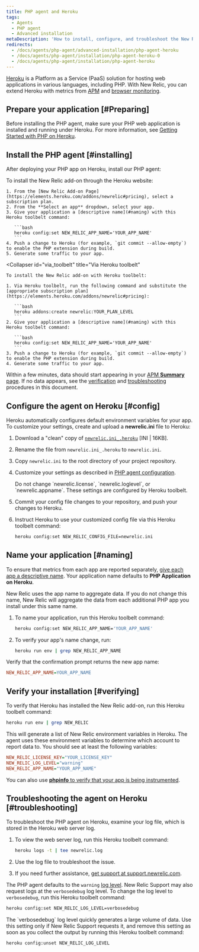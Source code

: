 ```yaml
---
title: PHP agent and Heroku
tags:
  - Agents
  - PHP agent
  - Advanced installation
metaDescription: 'How to install, configure, and troubleshoot the New Relic PHP agent on Heroku.'
redirects:
  - /docs/agents/php-agent/advanced-installation/php-agent-heroku
  - /docs/agents/php-agent/installation/php-agent-heroku-0
  - /docs/agents/php-agent/installation/php-agent-heroku
---
```


[Heroku](//www.heroku.com/) is a Platform as a Service (PaaS) solution for hosting web applications in various languages, including PHP. With New Relic, you can extend Heroku with metrics from [APM](/docs/apm/new-relic-apm/getting-started/welcome-new-relic-apm) and [browser monitoring](/docs/browser/new-relic-browser/getting-started/new-relic-browser).

## Prepare your application [#Preparing]

Before installing the PHP agent, make sure your PHP web application is installed and running under Heroku. For more information, see [Getting Started with PHP on Heroku](//devcenter.heroku.com/articles/getting-started-with-php).

## Install the PHP agent [#installing]

After deploying your PHP app on Heroku, install our PHP agent:

<CollapserGroup>
  <Collapser
    id="via_heroku"
    title="Via the Heroku website"
  >
    To install the New Relic add-on through the Heroku website:

    1. From the [New Relic Add-on Page](https://elements.heroku.com/addons/newrelic#pricing), select a subscription plan.
    2. From the **Select an app** dropdown, select your app.
    3. Give your application a [descriptive name](#naming) with this Heroku toolbelt command:

       ```bash
       heroku config:set NEW_RELIC_APP_NAME='YOUR_APP_NAME'
       ```
    4. Push a change to Heroku (for example, `git commit --allow-empty`) to enable the PHP extension during build.
    5. Generate some traffic to your app.
  </Collapser>

  <Collapser
    id="via_toolbelt"
    title="Via Heroku toolbelt"
  >
    To install the New Relic add-on with Heroku toolbelt:

    1. Via Heroku toolbelt, run the following command and substitute the [appropriate subscription plan](https://elements.heroku.com/addons/newrelic#pricing):

       ```bash
       heroku addons:create newrelic:YOUR_PLAN_LEVEL
       ```
    2. Give your application a [descriptive name](#naming) with this Heroku toolbelt command:

       ```bash
       heroku config:set NEW_RELIC_APP_NAME='YOUR_APP_NAME'
       ```
    3. Push a change to Heroku (for example, `git commit --allow-empty`) to enable the PHP extension during build.
    4. Generate some traffic to your app.
  </Collapser>
</CollapserGroup>

Within a few minutes, data should start appearing in your [APM **Summary** page](/docs/apm/applications-menu/monitoring/apm-overview-page). If no data appears, see the [verification](#verifying) and [troubleshooting](#troubleshooting) procedures in this document.

## Configure the agent on Heroku [#config]

Heroku automatically configures default environment variables for your app. To customize your settings, create and upload a **newrelic.ini** file to Heroku:

1. Download a "clean" copy of [`newrelic.ini_.heroku`](./files/newrelic.ini_.heroku) [INI | 16KB].
2. Rename the file from `newrelic.ini_.heroku` to `newrelic.ini`.
3. Copy `newrelic.ini` to the root directory of your project repository.
4. Customize your settings as described in [PHP agent configuration](/docs/agents/php-agent/configuration/php-agent-configuration).

   <Callout variant="caution">
     Do not change `newrelic.license`, `newrelic.loglevel`, or `newrelic.appname`. These settings are configured by Heroku toolbelt.
   </Callout>
5. Commit your config file changes to your repository, and push your changes to Heroku.
6. Instruct Heroku to use your customized config file via this Heroku toolbelt command:

   ```bash
   heroku config:set NEW_RELIC_CONFIG_FILE=newrelic.ini
   ```

## Name your application [#naming]

To ensure that metrics from each app are reported separately, [give each app a descriptive name](/docs/apm/new-relic-apm/installation-configuration/naming-your-application#app-name). Your application name defaults to **PHP Application on Heroku**.

New Relic uses the app name to aggregate data. If you do not change this name, New Relic will aggregate the data from each additional PHP app you install under this same name.

1. To name your application, run this Heroku toolbelt command:

   ```bash
   heroku config:set NEW_RELIC_APP_NAME='YOUR_APP_NAME'
   ```
2. To verify your app's name change, run:

   ```bash
   heroku run env | grep NEW_RELIC_APP_NAME
   ```

Verify that the confirmation prompt returns the new app name:

```ini
NEW_RELIC_APP_NAME=YOUR_APP_NAME
```

## Verify your installation [#verifying]

To verify that Heroku has installed the New Relic add-on, run this Heroku toolbelt command:

```bash
heroku run env | grep NEW_RELIC
```

This will generate a list of New Relic environment variables in Heroku. The agent uses these environment variables to determine which account to report data to. You should see at least the following variables:

```ini
NEW_RELIC_LICENSE_KEY="YOUR_LICENSE_KEY"
NEW_RELIC_LOG_LEVEL="warning"
NEW_RELIC_APP_NAME="YOUR_APP_NAME"
```

You can also use [**phpinfo** to verify that your app is being instrumented](/docs/agents/php-agent/troubleshooting/using-phpinfo-verify-php).

## Troubleshooting the agent on Heroku [#troubleshooting]

To troubleshoot the PHP agent on Heroku, examine your log file, which is stored in the Heroku web server log.

1. To view the web server log, run this Heroku toolbelt command:

   ```bash
   heroku logs -t | tee newrelic.log
   ```
2. Use the log file to troubleshoot the issue.
3. If you need further assistance, [get support at support.newrelic.com](https://support.newrelic.com).

The PHP agent defaults to the `warning` [log level](/docs/agents/php-agent/configuration/php-agent-configuration#inivar-loglevel). New Relic Support may also request logs at the `verbosedebug` log level. To change the log level to `verbosedebug`, run this Heroku toolbelt command:

```bash
heroku config:set NEW_RELIC_LOG_LEVEL=verbosedebug
```

<Callout variant="caution">
  The `verbosedebug` log level quickly generates a large volume of data. Use this setting only if New Relic Support requests it, and remove this setting as soon as you collect the output by running this Heroku toolbelt command:

  ```bash
  heroku config:unset NEW_RELIC_LOG_LEVEL
  ```
</Callout>

<InstallFeedback />
